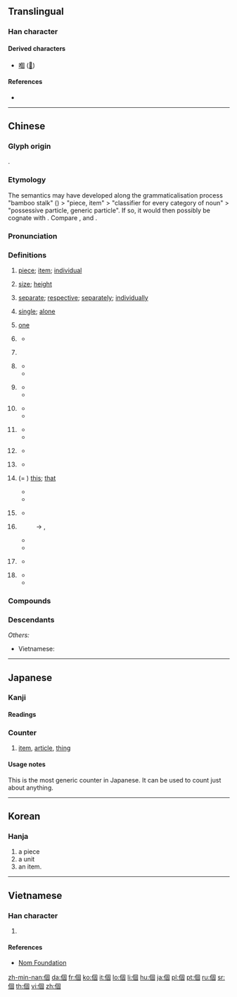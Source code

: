 {{character info/new}}
{{also|个}}
==Translingual==
{{stroke order|type=animate}}

===Han character===
{{Han char|rn=9|rad=人|as=08|sn=10|four=26200|canj=OWJR|ids=⿰亻固}}

====Derived characters====
* [[嗰]] ([[𠮶]])

====References====
* {{Han ref|kx=0107.170|dkj=00758|dj=0228.020|hdz=10178.030|uh=500B|ud=20491|bh=ADD3|bd=44499}}

----

==Chinese==
{{zh-forms|s=个|t2=箇}}

===Glyph origin===
{{Han etym}}
{{Han compound|人|alt1=亻|固|c1=s|c2=p|t1=person|ls=psc}}.

===Etymology===
The semantics may have developed along the grammaticalisation process "bamboo stalk" ({{zh-l|*箇}}) > "piece, item" > "classifier for every category of noun" > "possessive particle, generic particle". If so, it would then possibly be cognate with {{och-l|竿|bamboo, rod}}. Compare {{cog|bo|མཁར་བ}}, {{m|bo|འཁར་བ||walking stick, staff}} and {{cog|th|ก้าน||stem, stalk}}.

===Pronunciation===
{{zh-pron
|m=gè,ge
|m-s=go4
|c=go3
|c-t=goi1
|g=go4
|h=pfs=ke/kai;gd=gê4
|j=ge3
|md=gó̤/gá
|md_note=gó̤ - literary; gá - classifier
|mn=kò/ê/qz:gê
|mn_note=kò - literary (including classifier for months); ê/gê - generic classifier (the simplified form 个 is used in Taiwan); ê - possessive particle  (the simplified form 个 is used in Taiwan)
|mn-t=go6/gai5/gai7
|mn-t_note = go6 - literary; gai5 - classifier; gai7 - possessive particle
|w=5geq,5hheq,4eq,2ku
|w_note=5geq ~ 5hheq ~ 4eq - as classifier or particle; 2ku - literary
|x=go4
|ma=y
|cat=n,cl,part,a,adv
|mc=y
|oc=y
}}

===Definitions===
{{zh-noun}}

# [[piece]]; [[item]]; [[individual]]
#: {{zh-x|個{gè}人|an individual; personal}}
#: {{zh-x|個{gè}體|individuality}}
# [[size]]; [[height]]
#: {{zh-x|個{gè}子{zi}|height; stature}}
#: {{zh-x|個{gè}兒{r}|size}}
# [[separate]]; [[respective]]; [[separately]]; [[individually]]
#: {{zh-x|個{gè}別|individual; separate; some; a couple of}}
# [[single]]; [[alone]]
# {{lb|zh|dialectal}} [[one]]
# {{n-g|The generic classifier for people or for things lacking specific classifiers.}}
#: {{zh-x|一 個 人|one person}}
#* {{zh-x|每 個 人|every person; everyone}}
#: {{zh-x|我 有 一 個 問題。|I have a question.}}
#: {{zh-x|兩{nn̄g} 個 人|two people|TW}}
# {{zh-classifier|[[hour]]s and [[month]]s}}
#: {{zh-x|一 個 鐘頭|one hour}}
#: {{zh-x|九 個 月|nine months}}
#: {{zh-x|三 個{kò} 月|two months|TW}}
# {{n-g|Alternative classifier, for nouns having specific classifiers. Often colloquial and regional. Usage varies greatly between different topolects.}}
#: {{zh-x|一 個 學校|one school}}
#* {{zh-x|一 個 井|a well|C-GZ}}
#* {{zh-x|一 個 房{fong4-2}|a room|C-GZ}}
# {{lb|zh|Cantonese}} {{zh-classifier|[[yuan]], [[dollar]]s, etc., used when followed by cents}}
#: {{zh-x|三 個 九 毫 九|three '''dollars''' and ninety-nine cents|C}}
#* {{zh-x|八 個 六|eight '''dollars''' and sixty cents|C}}
#* {{zh-x|個 半 十 隻 檸檬{mung4-1}|ten lemons for a '''dollars''' and a half|C}}
# {{lb|zh|Mandarin|colloquial}} {{n-g|Particle, placed between a verb and numbers, showing that the following numbers are approximate, not accurate.}}
#* {{zh-x|他 一下 跑 個 兩 三 公里 都 不在話下。|Running two or three kilometers in one go is a piece of cake for him.}}
#* {{zh-x|他們 倆 就 差{chà} 個 一 兩 歲。|The age difference between them is only about one or two years.}}
# {{lb|zh|Mandarin|Cantonese|colloquial}} {{n-g|Particle, placed between a verb and its object or complement, adding a sense of ease, swiftness and one-offness to the action.}}
#* {{zh-x|吃 個 飯，洗 個 澡，休息{xi} 休息{xi}|have some food, have a shower and have some rest}}
#* {{zh-x|我們 昨天 見 了 個 面，聊 了 聊 近況。|We met yesterday, and chatted about how we've been recently.}}
# {{lb|zh|Mandarin|colloquial}} {{n-g|Particle used after {{zh-l|些}}.}}
#* {{zh-x|那些 個 年 的 事 現在 回憶 起來 還是 記憶猶新。|It feels like yesterday when I reminisce about those stories in the past.}}
# {{lb|zh|dialectal|_|Mandarin}} {{n-g|Particle used in some time-related words.}}
#* {{zh-x|今兒個|(''dialectal'') today}}
# {{lb|zh|obsolete|Wu|Xiang|Gan|dialectal|_|Cantonese|dialectal|_|Min}} (= {{zh-l|*搿}}) [[this]]; [[that]]
#* {{zh-x|個 個 人|this person|SH}}
#* {{zh-x|個 隻 鴨子 勿 太 酥|This duck hasn't been cooked long enough for it to become tender.|SH}}
# {{lb|zh|Cantonese|Wu}} {{n-g|Word-initial particle, serving as the definite article.}}
#* {{zh-x|個 人 今朝 為啥 勿 來|Why hasn't that guy come today?|SH}}
# {{lb|zh|Cantonese|Wu|Teochew}} {{n-g|Possessive particle. Equivalent to Mandarin {{zh-l|的|tr=de}}.}}
#: → {{zh-l|嘅|tr=ge3}} {{qualifier|Cantonese}}, {{zh-l|格|tr=kaq}} {{qualifier|Wu}}
#* {{zh-x|我 個 小囡|my child|SH}}
#* {{zh-x|住 響 你 屋企 個 陳 先生 係 乜嘢 人 嚟 呀{aa3}？|Who is that Mr. Chan that lives at your house?|C-GZ}}
# {{lb|zh|dialectal}} {{n-g|Sentence-final declarative, affirmative, or prohibitive particle. Equivalent to Mandarin {{zh-l|的|tr=de}}, {{zh-l|了}}.}}
#* {{zh-x|標語 勿 是 我 寫 個。|I didn't write that slogan.|SH}}
# {{lb|zh|often|dialectal}} {{n-g|Emphatic particle between a pronoun and a noun, usually to highlight some negative quality of the person.}}
#* {{zh-x|你 個 笨蛋！|You idiot!}}
#* {{zh-x|佢 個 人 好 懶。|He/she is such a sluggard.|C}}

===Compounds===
{{zh-der|個別|個個|個兒|個人|個體|個性|個子|個個稱羨|噶個點兒|大個子|個人主義|半個|今兒個|個人衛生|一個|個中道理|個樣|單個兒|個別差異|前兒個|個中三昧|個中|個人所得|些個|個體戶|一個勁兒|個人首頁|幾兒個|個案|不是個兒|做的個|一個樣兒|則個|一個子兒|七個八個|個裡|個別輔導|幫個場子|帶個好|大個|寧個|又弱一個|個位|個把|好個|幾個|大個兒|個數|個案分析|個展|各個擊破|個人電腦|四個堅持|各個|半個人|個人撥接|個案研究|個事|個中滋味|個人資料|夜兒個|傍個影兒|個頭|個性難改|個人秀|個人外交|個中人|個人本位|有個屁用|沒個開交|比個高下|沒個見識|打個照會|打個前失|滅不個|打個沉兒|矬個兒|比個高低|打個照面|沒個出豁|獨自個|打個問號|成個兒|某個|打一個吞|打個千兒|矮個兒|真個|看個究竟|有個說兒|撲個滿懷|挨個兒|發個兒|猛個勁|矮個|有個好歹|打個花|矮個子|滿好個|沒個是處|有個數兒|撲個空|整個|探個究竟|這個擋口|行個方便|這個那個|討個分曉|這個|那個|高個兒|隔裡個裡|高個子|若個|第一個|覷個意順|郎個|賣個破綻|這個當兒|賠個不是|見個情|麥個子|自個兒}}

===Descendants===
{{CJKV||こ|개|cá}}
''Others:''
* Vietnamese: {{l|vi|cái}}

{{zh-cat|Beginning}}

----

==Japanese==

===Kanji===
{{ja-kanji|grade=5|rs=人08}}

====Readings====
{{ja-readings
|goon=[[か]] (ka)
|kanon=[[か]] (ka)
|toon=[[こ]] (ko)
}}

===Counter===
{{ja-pos|counter|こ}}

# [[item]], [[article]], [[thing]]
#: {{ja-usex|あの枝に桜ん坊が十二'''個'''だけあります。|あの えだ に さくらんぼ が じゅうに-'''こ''' だけ あります。|There are only twelve cherries on that branch.}}

====Usage notes====
This is the most generic counter in Japanese. It can be used to count just about anything.

----

==Korean==

===Hanja===
{{ko-hanja|hangeul=개|rv=|mr=kae}}

# a piece
# a unit
# an item.

----

==Vietnamese==

===Han character===
{{vi-hantu|[[cá]], [[cái]]|rs=人08}}

# {{n-g|generic classifier}}

====References====
* [http://nomfoundation.org/common/nom_details.php?codepoint=500b Nom Foundation]

[[zh-min-nan:個]]
[[da:個]]
[[fr:個]]
[[ko:個]]
[[it:個]]
[[lo:個]]
[[li:個]]
[[hu:個]]
[[ja:個]]
[[pl:個]]
[[pt:個]]
[[ru:個]]
[[sr:個]]
[[th:個]]
[[vi:個]]
[[zh:個]]